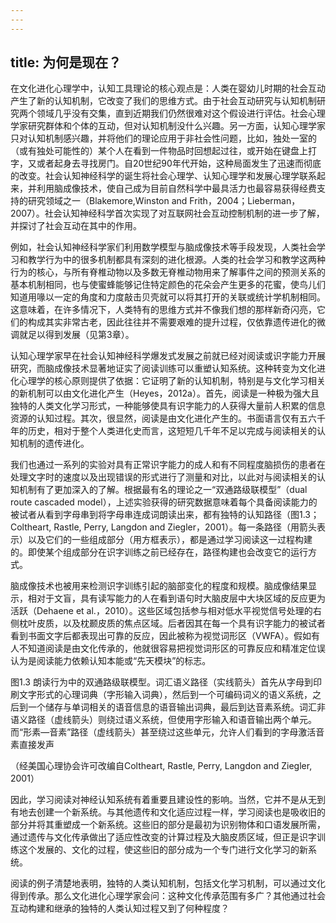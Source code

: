 ```yaml
---
---
---
```

title: 为何是现在？
---




在文化进化心理学中，认知工具理论的核心观点是：人类在婴幼儿时期的社会互动产生了新的认知机制，它改变了我们的思维方式。由于社会互动研究与认知机制研究两个领域几乎没有交集，直到近期我们仍然很难对这个假设进行评估。社会心理学家研究群体和个体的互动，但对认知机制没什么兴趣。另一方面，认知心理学家只对认知机制感兴趣，并将他们的理论应用于非社会性问题，比如，独处一室的（或有独处可能性的）某个人在看到一件物品时回想起过往，或开始在键盘上打字，又或者起身去寻找房门。自20世纪90年代开始，这种局面发生了迅速而彻底的改变。社会认知神经科学的诞生将社会心理学、认知心理学和发展心理学联系起来，并利用脑成像技术，使自己成为目前自然科学中最具活力也最容易获得经费支持的研究领域之一（Blakemore,Winston and Frith，2004；Lieberman，2007）。社会认知神经科学首次实现了对互联网社会互动控制机制的进一步了解，并探讨了社会互动在其中的作用。

例如，社会认知神经科学家们利用数学模型与脑成像技术等手段发现，人类社会学习和教学行为中的很多机制都具有深刻的进化根源。人类的社会学习和教学这两种行为的核心，与所有脊椎动物以及多数无脊椎动物用来了解事件之间的预测关系的基本机制相同，也与使蜜蜂能够记住特定颜色的花朵会产生更多的花蜜，使鸟儿们知道用喙以一定的角度和力度敲击贝壳就可以将其打开的关联或统计学机制相同。这意味着，在许多情况下，人类特有的思维方式并不像我们想的那样新奇闪亮，它们的构成其实非常古老，因此往往并不需要艰难的提升过程，仅依靠遗传进化的微调就足以得到发展（见第3章）。

认知心理学家早在社会认知神经科学爆发式发展之前就已经对阅读或识字能力开展研究，而脑成像技术显著地证实了阅读训练可以重塑认知系统。这种转变为文化进化心理学的核心原则提供了依据：它证明了新的认知机制，特别是与文化学习相关的新机制可以由文化进化产生（Heyes，2012a）。首先，阅读是一种极为强大且独特的人类文化学习形式，一种能够使具有识字能力的人获得大量前人积累的信息资源的认知过程。其次，很显然，阅读是由文化进化产生的。书面语言仅有五六千年的历史，相对于整个人类进化史而言，这短短几千年不足以完成与阅读相关的认知机制的遗传进化。

我们也通过一系列的实验对具有正常识字能力的成人和有不同程度脑损伤的患者在处理文字时的速度以及出现错误的形式进行了测量和对比，以此对与阅读相关的认知机制有了更加深入的了解。根据最有名的理论之一“双通路级联模型”（dual route cascaded model），上述实验获得的研究数据意味着每个具备阅读能力的被试者从看到字母串到将字母串连成词朗读出来，都有独特的认知路径（图1.3；Coltheart, Rastle, Perry, Langdon and Ziegler，2001）。每一条路径（用箭头表示）以及它们的一些组成部分（用方框表示），都是通过学习阅读这一过程构建的。即使某个组成部分在识字训练之前已经存在，路径构建也会改变它的运行方式。

脑成像技术也被用来检测识字训练引起的脑部变化的程度和规模。脑成像结果显示，相对于文盲，具有读写能力的人在看到语句时大脑皮层中大块区域的反应更为活跃（Dehaene et al.，2010）。这些区域包括参与相对低水平视觉信号处理的右侧枕叶皮质，以及枕颞皮质的焦点区域。后者因其在每一个具有识字能力的被试者看到书面文字后都表现出可靠的反应，因此被称为视觉词形区（VWFA）。假如有人不知道阅读是由文化传承的，他就很容易把视觉词形区的可靠反应和精准定位误认为是阅读能力依赖认知本能或“先天模块”的标志。

图1.3 朗读行为中的双通路级联模型。词汇语义路径（实线箭头）首先从字母到印刷文字形式的心理词典（字形输入词典），然后到一个可编码词义的语义系统，之后到一个储存与单词相关的语音信息的语音输出词典，最后到达音素系统。词汇非语义路径（虚线箭头）则绕过语义系统，但使用字形输入和语音输出两个单元。而“形素—音素”路径（虚线箭头）甚至绕过这些单元，允许人们看到的字母激活音素直接发声

（经美国心理协会许可改编自Coltheart, Rastle, Perry, Langdon and Ziegler, 2001）



因此，学习阅读对神经认知系统有着重要且建设性的影响。当然，它并不是从无到有地去创建一个新系统。与其他遗传和文化适应过程一样，学习阅读也是吸收旧的部分并将其重塑成一个新系统。这些旧的部分是最初为识别物体和口语发展所需，通过遗传与文化传承做出了适应性改变的计算过程及大脑皮质区域，但正是识字训练这个发展的、文化的过程，使这些旧的部分成为一个专门进行文化学习的新系统。

阅读的例子清楚地表明，独特的人类认知机制，包括文化学习机制，可以通过文化得到传承。那么文化进化心理学家会问：这种文化传承范围有多广？其他通过社会互动构建和继承的独特的人类认知过程又到了何种程度？